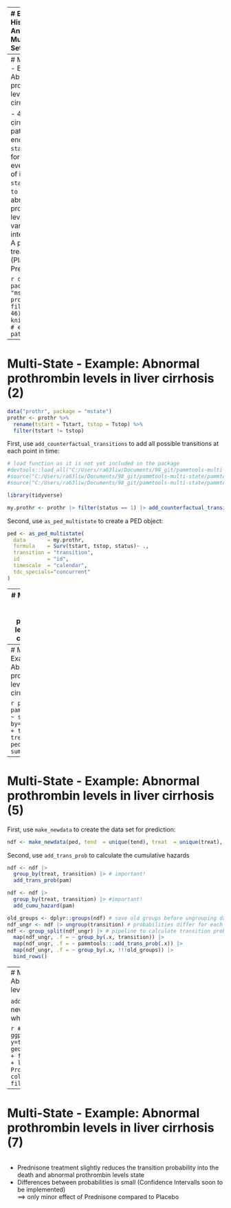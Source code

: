 
---
# Event History Analysis: Multi-State Setting

.center[
<img src="figures/event-history-analysis.svg", width="700px">
]

- we are interested in the occurences of multiple, mutually exclusive events with in-between- and back-transitions, e.g. patients can transition between increasing severities of illnesses or recover permanently.
- transient state $0$
- *absorbing* state $3$


---
# Multi-State - Example: Abnormal prothrombin levels in liver cirrhosis

- 488 liver cirrhosis patients
- endpoints: `status` = 0/1 for censoring, event
- events of interest: `status` = 1 and `to` = 2/3 for abnormal prothrombin level, death
- variable of interest  `treat`: A patient's treatment (Placebo, Prednisone)

```r
data(prothr, package = "mstate")
prothr |> filter(id == 46) |> knitr::kable() # example patients
```


---
# Multi-State - Example: Abnormal prothrombin levels in liver cirrhosis (2)

```r
data("prothr", package = "mstate")
prothr <- prothr %>%
  rename(tstart = Tstart, tstop = Tstop) %>%
  filter(tstart != tstop)
```

First, use `add_counterfactual_transitions` to add all possible transitions at each point in time:

```r
# load function as it is not yet included in the package
#devtools::load_all("C:/Users/ra63liw/Documents/98_git/pammtools-multi-state/pammtools")
#source("C:/Users/ra63liw/Documents/98_git/pammtools-multi-state/pammtools/R/add-functions.R")
#source("C:/Users/ra63liw/Documents/98_git/pammtools-multi-state/pammtools/tmp/add_transition_probabilities.R")

library(tidyverse)
```
```r
my.prothr <- prothr |> filter(status == 1) |> add_counterfactual_transitions() # add possible transitions
```

Second, use `as_ped_multistate` to create a PED object:
```r
ped <- as_ped_multistate(
  data       = my.prothr,
  formula    = Surv(tstart, tstop, status)~ .,
  transition = "transition",
  id         = "id",
  timescale  = "calendar",
  tdc_specials="concurrent"
)
```

---
# Multi-State - Example: Abnormal prothrombin levels in liver cirrhosis (3)

Count events for each transition and treatment:
```r
ped |> group_by(transition, treat) |> summarize(n_cases = sum(ped_status)) # observed events
sum(ped$ped_status) # total number of observed events
```


---
# Multi-State - Example: Abnormal prothrombin levels in liver cirrhosis (4)
```r
ped$transition <- as.factor(ped$transition)
ped$treat <- as.factor(ped$treat)
```

```r
pam <- pamm(ped_status ~ s(tend, by=transition) + transition * treat, data = ped)
summary(pam)
```
---
# Multi-State - Example: Abnormal prothrombin levels in liver cirrhosis (5)

First, use `make_newdata` to create the data set for prediction:
```r
ndf <- make_newdata(ped, tend  = unique(tend), treat  = unique(treat), transition = unique(transition))
```

Second, use `add_trans_prob` to calculate the cumulative hazards
```r
ndf <- ndf |>
  group_by(treat, transition) |> # important!
  add_trans_prob(pam)
```
```r
ndf <- ndf |>
  group_by(treat, transition) |> #important!
  add_cumu_hazard(pam)

old_groups <- dplyr::groups(ndf) # save old groups before ungrouping data
ndf_ungr <- ndf |> ungroup(transition) # probabilities differ for each transition
ndf <- group_split(ndf_ungr) |> # pipeline to calculate transition probability based on cumu hazards
  map(ndf_ungr, .f = ~ group_by(.x, transition)) |>
  map(ndf_ungr, .f = ~ pammtools:::add_trans_prob(.x)) |>
  map(ndf_ungr, .f = ~ group_by(.x, !!!old_groups)) |>
  bind_rows()
```

---
# Multi-State - Example: Abnormal prothrombin levels in liver cirrhosis (6)

`add_trans_prob` crated a new column `trans_prob`, which can be visualized.

```r
# visualization
ggplot(ndf, aes(x=tend, y=trans_prob)) + geom_line(aes(col=treat)) + facet_wrap(~transition) +
  labs(y = "Transition Probability", x = "time", color = "Treatment", fill= "Treatment")
```

---
# Multi-State - Example: Abnormal prothrombin levels in liver cirrhosis (7)

```r
```

- Prednisone treatment slightly reduces the transition probability into the death and abnormal prothrombin levels state
- Differences between probabilities is small (Confidence Intervalls soon to be implemented) <br>
$\implies$ only minor effect of Prednisone compared to Placebo
